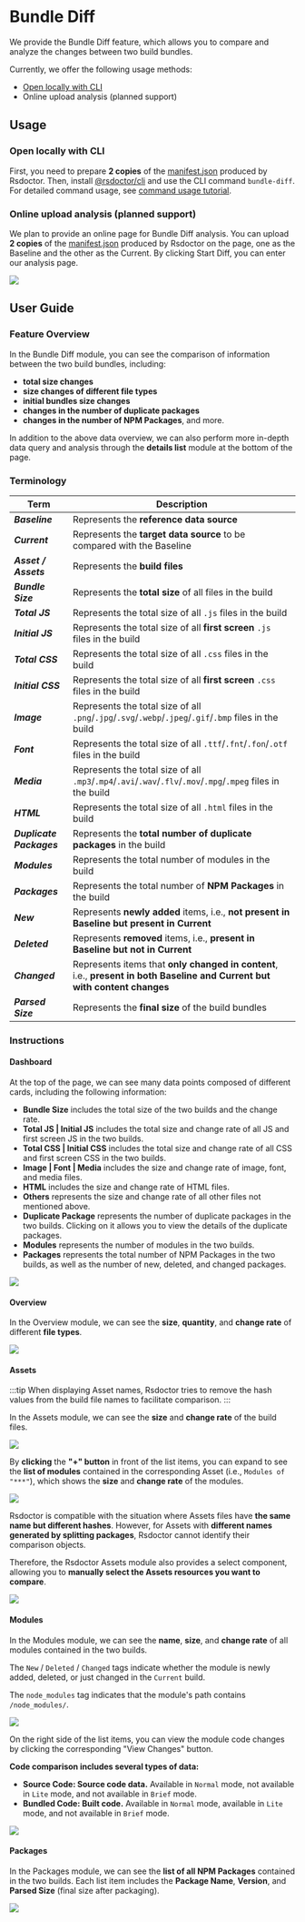 # Bundle Diff


<Badge text="Version: 0.4.5" type="warning" />

We provide the Bundle Diff feature, which allows you to compare and analyze the changes between two build bundles.

Currently, we offer the following usage methods:

- [Open locally with CLI](/guide/start/cli)
- Online upload analysis (planned support)

## Usage

### Open locally with CLI

First, you need to prepare **2 copies** of the [manifest.json](/config/options/term#manifestjson) produced by Rsdoctor. Then, install [@rsdoctor/cli](/guide/start/cli#cli-tutorial) and use the CLI command `bundle-diff`. For detailed command usage, see [command usage tutorial](/guide/start/cli#bundle-diff-command).

### Online upload analysis (planned support)

We plan to provide an online page for Bundle Diff analysis. You can upload **2 copies** of the [manifest.json](/config/options/term#manifestjson) produced by Rsdoctor on the page, one as the Baseline and the other as the Current. By clicking Start Diff, you can enter our analysis page.

<img src="https://raw.githubusercontent.com/rspack-contrib/rstack-design-resources/51ae2fdf0635ebf52ef04a11f779314c64ef2fb6/others/assets/rsdoctor/bundle-diff.png" />

## User Guide

### Feature Overview

In the Bundle Diff module, you can see the comparison of information between the two build bundles, including:

- **total size changes**
- **size changes of different file types**
- **initial bundles size changes**
- **changes in the number of duplicate packages**
- **changes in the number of NPM Packages**, and more.

In addition to the above data overview, we can also perform more in-depth data query and analysis through the **details list** module at the bottom of the page.

### Terminology

| Term                             | Description                                                                                                                |
| -------------------------------- | -------------------------------------------------------------------------------------------------------------------------- |
| <b><i>Baseline</i></b>           | Represents the **reference data source**                                                                                   |
| <b><i>Current</i></b>            | Represents the **target data source** to be compared with the Baseline                                                     |
| <b><i>Asset / Assets</i></b>     | Represents the **build files**                                                                                             |
| <b><i>Bundle Size</i></b>        | Represents the **total size** of all files in the build                                                                    |
| <b><i>Total JS</i></b>           | Represents the total size of all `.js` files in the build                                                                  |
| <b><i>Initial JS</i></b>         | Represents the total size of all **first screen** `.js` files in the build                                                 |
| <b><i>Total CSS</i></b>          | Represents the total size of all `.css` files in the build                                                                 |
| <b><i>Initial CSS</i></b>        | Represents the total size of all **first screen** `.css` files in the build                                                |
| <b><i>Image</i></b>              | Represents the total size of all `.png`/`.jpg`/`.svg`/`.webp`/`.jpeg`/`.gif`/`.bmp` files in the build                     |
| <b><i>Font</i></b>               | Represents the total size of all `.ttf`/`.fnt`/`.fon`/`.otf` files in the build                                            |
| <b><i>Media</i></b>              | Represents the total size of all `.mp3`/`.mp4`/`.avi`/`.wav`/`.flv`/`.mov`/`.mpg`/`.mpeg` files in the build               |
| <b><i>HTML</i></b>               | Represents the total size of all `.html` files in the build                                                                |
| <b><i>Duplicate Packages</i></b> | Represents the **total number of duplicate packages** in the build                                                         |
| <b><i>Modules</i></b>            | Represents the total number of modules in the build                                                                        |
| <b><i>Packages</i></b>           | Represents the total number of **NPM Packages** in the build                                                               |
| <b><i>New</i></b>                | Represents **newly added** items, i.e., **not present in Baseline but present in Current**                                 |
| <b><i>Deleted</i></b>            | Represents **removed** items, i.e., **present in Baseline but not in Current**                                             |
| <b><i>Changed</i></b>            | Represents items that **only changed in content**, i.e., **present in both Baseline and Current but with content changes** |
| <b><i>Parsed Size</i></b>        | Represents the **final size** of the build bundles                                                                         |

### Instructions

#### Dashboard

At the top of the page, we can see many data points composed of different cards, including the following information:

- **Bundle Size** includes the total size of the two builds and the change rate.
- **Total JS | Initial JS** includes the total size and change rate of all JS and first screen JS in the two builds.
- **Total CSS | Initial CSS** includes the total size and change rate of all CSS and first screen CSS in the two builds.
- **Image | Font | Media** includes the size and change rate of image, font, and media files.
- **HTML** includes the size and change rate of HTML files.
- **Others** represents the size and change rate of all other files not mentioned above.
- **Duplicate Package** represents the number of duplicate packages in the two builds. Clicking on it allows you to view the details of the duplicate packages.
- **Modules** represents the number of modules in the two builds.
- **Packages** represents the total number of NPM Packages in the two builds, as well as the number of new, deleted, and changed packages.

<img src="https://raw.githubusercontent.com/rspack-contrib/rstack-design-resources/6c20c39a1dd576a513c2a7cb0fb0d2e162f63343/others/assets/rsdoctor/bundle-diff-cards.png" />

#### Overview

In the Overview module, we can see the **size**, **quantity**, and **change rate** of different **file types**.

<img src="https://raw.githubusercontent.com/rspack-contrib/rstack-design-resources/6c20c39a1dd576a513c2a7cb0fb0d2e162f63343/others/assets/rsdoctor/bundle-diff-all.png" />

#### Assets

:::tip
When displaying Asset names, Rsdoctor tries to remove the hash values from the build file names to facilitate comparison.
:::

In the Assets module, we can see the **size** and **change rate** of the build files.

<img src="https://raw.githubusercontent.com/rspack-contrib/rstack-design-resources/632e3087495b569de77a93235196fdacf09627d5/others/assets/rsdoctor/bundle-diff-assets-list.png" />

By **clicking** the **"+" button** in front of the list items, you can expand to see the **list of modules** contained in the corresponding Asset (i.e., `Modules of "***"`), which shows the **size** and **change rate** of the modules.

<img src="https://raw.githubusercontent.com/rspack-contrib/rstack-design-resources/632e3087495b569de77a93235196fdacf09627d5/others/assets/rsdoctor/bundle-diff-assets.png" />

Rsdoctor is compatible with the situation where Assets files have **the same name but different hashes**. However, for Assets with **different names generated by splitting packages**, Rsdoctor cannot identify their comparison objects.

Therefore, the Rsdoctor Assets module also provides a select component, allowing you to **manually select the Assets resources you want to compare**.

<img src="https://raw.githubusercontent.com/rspack-contrib/rstack-design-resources/6c20c39a1dd576a513c2a7cb0fb0d2e162f63343/others/assets/rsdoctor/bundle-diff-select-assets.png" />

#### Modules

In the Modules module, we can see the **name**, **size**, and **change rate** of all modules contained in the two builds.

The `New` / `Deleted` / `Changed` tags indicate whether the module is newly added, deleted, or just changed in the `Current` build.

The `node_modules` tag indicates that the module's path contains `/node_modules/`.

<img src="https://raw.githubusercontent.com/rspack-contrib/rstack-design-resources/632e3087495b569de77a93235196fdacf09627d5/others/assets/rsdoctor/bundle-diff-module-list.png" />

On the right side of the list items, you can view the module code changes by clicking the corresponding "View Changes" button.

**Code comparison includes several types of data:**

- **Source Code: Source code data.** Available in `Normal` mode, not available in `Lite` mode, and not available in `Brief` mode.
- **Bundled Code: Built code.** Available in `Normal` mode, available in `Lite` mode, and not available in `Brief` mode.

<img src="https://raw.githubusercontent.com/rspack-contrib/rstack-design-resources/632e3087495b569de77a93235196fdacf09627d5/others/assets/rsdoctor/bundle-diff-module-changes.png" />

#### Packages

In the Packages module, we can see the **list of all NPM Packages** contained in the two builds. Each list item includes the **Package Name**, **Version**, and **Parsed Size** (final size after packaging).

<img src="https://raw.githubusercontent.com/rspack-contrib/rstack-design-resources/632e3087495b569de77a93235196fdacf09627d5/others/assets/rsdoctor/bundle-diff-packages.png" />
